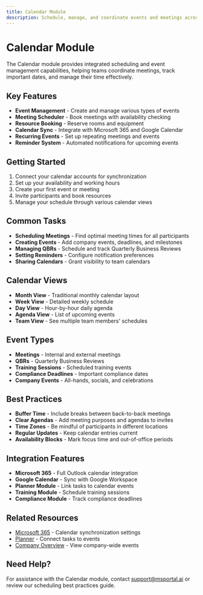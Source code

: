 ```yaml
---
title: Calendar Module  
description: Schedule, manage, and coordinate events and meetings across your organization
---
```


# Calendar Module

The Calendar module provides integrated scheduling and event management capabilities, helping teams coordinate meetings, track important dates, and manage their time effectively.

## Key Features

- **Event Management** - Create and manage various types of events
- **Meeting Scheduler** - Book meetings with availability checking
- **Resource Booking** - Reserve rooms and equipment
- **Calendar Sync** - Integrate with Microsoft 365 and Google Calendar
- **Recurring Events** - Set up repeating meetings and events
- **Reminder System** - Automated notifications for upcoming events

## Getting Started

1. Connect your calendar accounts for synchronization
2. Set up your availability and working hours
3. Create your first event or meeting
4. Invite participants and book resources
5. Manage your schedule through various calendar views

## Common Tasks

- **Scheduling Meetings** - Find optimal meeting times for all participants
- **Creating Events** - Add company events, deadlines, and milestones
- **Managing QBRs** - Schedule and track Quarterly Business Reviews
- **Setting Reminders** - Configure notification preferences
- **Sharing Calendars** - Grant visibility to team calendars

## Calendar Views

- **Month View** - Traditional monthly calendar layout
- **Week View** - Detailed weekly schedule
- **Day View** - Hour-by-hour daily agenda
- **Agenda View** - List of upcoming events
- **Team View** - See multiple team members' schedules

## Event Types

- **Meetings** - Internal and external meetings
- **QBRs** - Quarterly Business Reviews
- **Training Sessions** - Scheduled training events
- **Compliance Deadlines** - Important compliance dates
- **Company Events** - All-hands, socials, and celebrations

## Best Practices

- **Buffer Time** - Include breaks between back-to-back meetings
- **Clear Agendas** - Add meeting purposes and agendas to invites
- **Time Zones** - Be mindful of participants in different locations
- **Regular Updates** - Keep calendar entries current
- **Availability Blocks** - Mark focus time and out-of-office periods

## Integration Features

- **Microsoft 365** - Full Outlook calendar integration
- **Google Calendar** - Sync with Google Workspace
- **Planner Module** - Link tasks to calendar events
- **Training Module** - Schedule training sessions
- **Compliance Module** - Track compliance deadlines

## Related Resources

- [Microsoft 365](../microsoft-365/index) - Calendar synchronization settings
- [Planner](../planner/index) - Connect tasks to events
- [Company Overview](../company-overview/index) - View company-wide events

## Need Help?

For assistance with the Calendar module, contact support@msportal.ai or review our scheduling best practices guide.